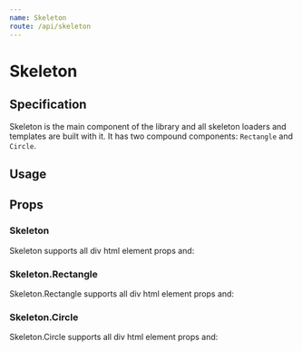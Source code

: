 ```yaml
---
name: Skeleton
route: /api/skeleton
---
```



# Skeleton

## Specification

Skeleton is the main component of the library and all skeleton loaders and
templates are built with it. It has two compound components: `Rectangle` and
`Circle`.

## Usage

<Playground>
  <Skeleton>
    <Skeleton.Circle width={40} height={40} />
    <Skeleton.Rectangle height={20} />
  </Skeleton>
</Playground>

## Props

### Skeleton

Skeleton supports all div html element props and:

<Props of={Skeleton} table={true} />

### Skeleton.Rectangle

Skeleton.Rectangle supports all div html element props and:

<Props of={Skeleton.Rectangle} table={true} />

### Skeleton.Circle

Skeleton.Circle supports all div html element props and:

<Props of={Skeleton.Circle} table={true} />
